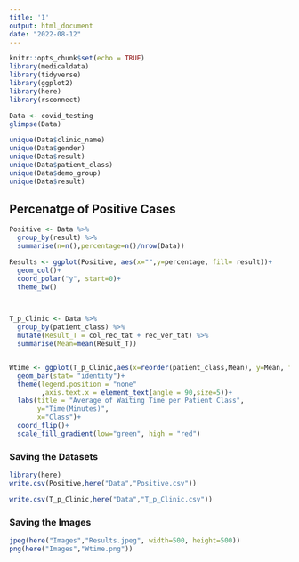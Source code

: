 ```yaml
---
title: '1'
output: html_document
date: "2022-08-12"
---
```


```r
knitr::opts_chunk$set(echo = TRUE)
library(medicaldata)
library(tidyverse)
library(ggplot2)
library(here)
library(rsconnect)
```


```r
Data <- covid_testing
glimpse(Data)

```


```r
unique(Data$clinic_name)
unique(Data$gender)
unique(Data$result)
unique(Data$patient_class)
unique(Data$demo_group)
unique(Data$result)
```
## Percenatge of Positive Cases

```r

Positive <- Data %>% 
  group_by(result) %>% 
  summarise(n=n(),percentage=n()/nrow(Data))

Results <- ggplot(Positive, aes(x="",y=percentage, fill= result))+
  geom_col()+
  coord_polar("y", start=0)+
  theme_bw()

  
```



```r
T_p_Clinic <- Data %>% 
  group_by(patient_class) %>% 
  mutate(Result_T = col_rec_tat + rec_ver_tat) %>% 
  summarise(Mean=mean(Result_T))


Wtime <- ggplot(T_p_Clinic,aes(x=reorder(patient_class,Mean), y=Mean, fill= Mean))+
  geom_bar(stat= "identity")+
  theme(legend.position = "none"
        ,axis.text.x = element_text(angle = 90,size=5))+
  labs(title = "Average of Waiting Time per Patient Class",
       y="Time(Minutes)",
       x="Class")+
  coord_flip()+
  scale_fill_gradient(low="green", high = "red")

```

### Saving the Datasets

```r
library(here)
write.csv(Positive,here("Data","Positive.csv"))

write.csv(T_p_Clinic,here("Data","T_p_Clinic.csv"))
```

### Saving the Images

```r
jpeg(here("Images","Results.jpeg", width=500, height=500))
png(here("Images","Wtime.png"))
```

